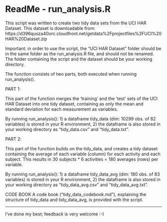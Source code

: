ReadMe - run_analysis.R
========================================================

This script was written to create two tidy data sets from the UCI HAR Dataset.
This dataset is downloadable from:
https://d396qusza40orc.cloudfront.net/getdata%2Fprojectfiles%2FUCI%20HAR%20Dataset.zip

Important: in order to use the script, the "UCI HAR Dataset" folder should be in the same folder as the run_analysis.R file, and should not be renamed. The folder containing the script and the dataset should be your working directory.

The function consists of two parts, both executed when running run_analysis().

PART 1:

This part of the function merges the 'training' and the 'test' sets of the UCI HAR Dataset into one tidy dataset, containing as only the mean and standard deviation for each measurement as variables.

By running run_analysis():
1) a dataframe tidy_data (dim: 10299 obs. of 82 variables) is stored in your R environment,
2) the dataframe is also stored in your working directory as "tidy_data.csv" and "tidy_data.txt".

PART 2:

This part of the function builds on the tidy_data, and creates a tidy dataset containing the average of each variable (column) for each activity and each subject.
This results in 30 subjects * 6 activities = 180 averages (rows) per variable.

By running run_analysis():
1) a dataframe tidy_data_avg (dim: 180 obs. of 83 variables) is stored in your R environment,
2) the dataframe is also stored in your working directory as "tidy_data_avg.csv" and "tidy_data_avg.txt".


CODE BOOK
A code book ("tidy_data_codebook.md"), explaining the structure of tidy_data and tidy_data_avg, is provided with the script.

----

I've done my best; feedback is very welcome :-)
